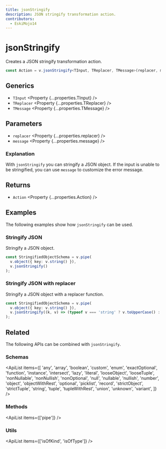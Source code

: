 ```yaml
---
title: jsonStringify
description: JSON stringify transformation action.
contributors:
  - EskiMojo14
---
```



# jsonStringify

Creates a JSON stringify transformation action.

```ts
const Action = v.jsonStringify<TInput, TReplacer, TMessage>(replacer, message);
```

## Generics

- `TInput` <Property {...properties.TInput} />
- `TReplacer` <Property {...properties.TReplacer} />
- `TMessage` <Property {...properties.TMessage} />

## Parameters

- `replacer` <Property {...properties.replacer} />
- `message` <Property {...properties.message} />

### Explanation

With `jsonStringify` you can stringify a JSON object. If the input is unable to be stringified, you can use `message` to customize the error message.

## Returns

- `Action` <Property {...properties.Action} />

## Examples

The following examples show how `jsonStringify` can be used.

### Stringify JSON

Stringify a JSON object.

```ts
const StringifiedObjectSchema = v.pipe(
  v.object({ key: v.string() }),
  v.jsonStringify()
);
```

### Stringify JSON with replacer

Stringify a JSON object with a replacer function.

```ts
const StringifiedObjectSchema = v.pipe(
  v.object({ key: v.string() }),
  v.jsonStringify((k, v) => (typeof v === 'string' ? v.toUpperCase() : v))
);
```

## Related

The following APIs can be combined with `jsonStringify`.

### Schemas

<ApiList
  items={[
    'any',
    'array',
    'boolean',
    'custom',
    'enum',
    'exactOptional',
    'function',
    'instance',
    'intersect',
    'lazy',
    'literal',
    'looseObject',
    'looseTuple',
    'nonNullable',
    'nonNullish',
    'nonOptional',
    'null',
    'nullable',
    'nullish',
    'number',
    'object',
    'objectWithRest',
    'optional',
    'picklist',
    'record',
    'strictObject',
    'strictTuple',
    'string',
    'tuple',
    'tupleWithRest',
    'union',
    'unknown',
    'variant',
  ]}
/>

### Methods

<ApiList items={['pipe']} />

### Utils

<ApiList items={['isOfKind', 'isOfType']} />

